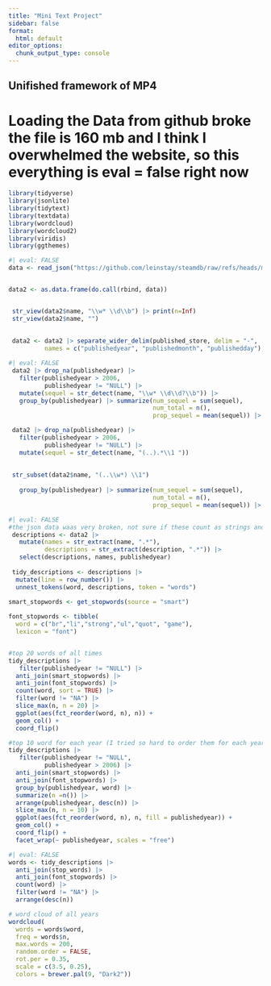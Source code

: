 ```yaml
---
title: "Mini Text Project"
sidebar: false
format:
  html: default
editor_options: 
  chunk_output_type: console
---
```



## Unifished framework of MP4


# Loading the Data from github broke the file is 160 mb and I think I overwhelmed the website, so this everything is eval = false right now

```r
library(tidyverse)
library(jsonlite)
library(tidytext)
library(textdata)
library(wordcloud)
library(wordcloud2)
library(viridis)
library(ggthemes)
```


```r
#| eval: FALSE
data <- read_json("https://github.com/leinstay/steamdb/raw/refs/heads/main/steamdb.json")


data2 <- as.data.frame(do.call(rbind, data))


 str_view(data2$name, "\\w* \\d\\b") |> print(n=Inf) 
 str_view(data2$name, "")
 
 
 data2 <- data2 |> separate_wider_delim(published_store, delim = "-",
          names = c("publishedyear", "publishedmonth", "publishedday"), too_few = "debug")

```
 
 
```r
#| eval: FALSE
 data2 |> drop_na(publishedyear) |> 
   filter(publishedyear > 2006,
          publishedyear != "NULL") |>
   mutate(sequel = str_detect(name, "\\w* \\d\\d?\\b")) |> 
   group_by(publishedyear) |> summarize(num_sequel = sum(sequel),
                                        num_total = n(),
                                        prop_sequel = mean(sequel)) |> print(n=100)

 data2 |> drop_na(publishedyear) |> 
   filter(publishedyear > 2006,
          publishedyear != "NULL") |>
   mutate(sequel = str_detect(name, "(..).*\\1 ")) 
 
  
 str_subset(data2$name, "(..\\w*) \\1")
 
   group_by(publishedyear) |> summarize(num_sequel = sum(sequel),
                                        num_total = n(),
                                        prop_sequel = mean(sequel)) |> print(n=100)

```

 

```r
#| eval: FALSE
#the json data waas very broken, not sure if these count as strings and regular expressions for my 3, but basically i'm just tricking r into turning into proper text
 descriptions <- data2 |> 
   mutate(names = str_extract(name, ".*"),
          descriptions = str_extract(description, ".*")) |>
   select(descriptions, names, publishedyear)
 
 tidy_descriptions <- descriptions |>
  mutate(line = row_number()) |>
  unnest_tokens(word, descriptions, token = "words")
   
smart_stopwords <- get_stopwords(source = "smart")

font_stopwords <- tibble(
  word = c("br","li","strong","ul","quot", "game"), 
  lexicon = "font")


#top 20 words of all times
tidy_descriptions |>
   filter(publishedyear != "NULL") |>
  anti_join(smart_stopwords) |>
  anti_join(font_stopwords) |>
  count(word, sort = TRUE) |>
  filter(word != "NA") |>
  slice_max(n, n = 20) |>
  ggplot(aes(fct_reorder(word, n), n)) +
  geom_col() +
  coord_flip()

#top 10 word for each year (I tried so hard to order them for each year but it doesn't work )
tidy_descriptions |>
   filter(publishedyear != "NULL",
          publishedyear > 2006) |>
  anti_join(smart_stopwords) |>
  anti_join(font_stopwords) |>
  group_by(publishedyear, word) |>
  summarize(n =n()) |> 
  arrange(publishedyear, desc(n)) |>
  slice_max(n, n = 10) |> 
  ggplot(aes(fct_reorder(word, n), n, fill = publishedyear)) +
  geom_col() +
  coord_flip() +
  facet_wrap(~ publishedyear, scales = "free")

```
 
```r
#| eval: FALSE
words <- tidy_descriptions |>
  anti_join(stop_words) |>
  anti_join(font_stopwords) |>
  count(word) |>
  filter(word != "NA") |>
  arrange(desc(n))

# word cloud of all years
wordcloud(
  words = words$word, 
  freq = words$n, 
  max.words = 200, 
  random.order = FALSE, 
  rot.per = 0.35,
  scale = c(3.5, 0.25),
  colors = brewer.pal(9, "Dark2"))



```




  


